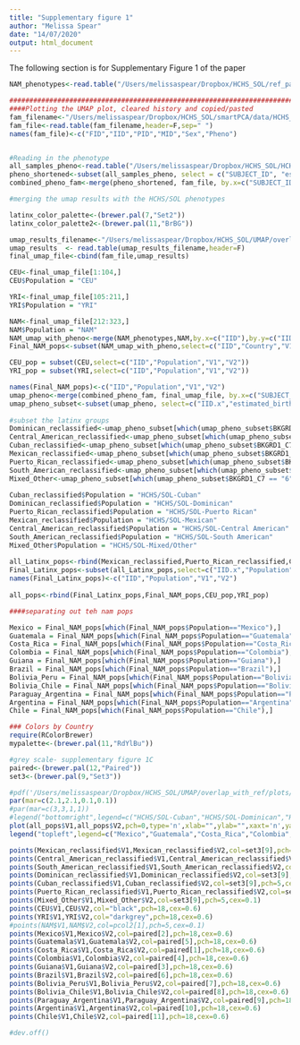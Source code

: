 ```yaml
---
title: "Supplementary figure 1"
author: "Melissa Spear"
date: "14/07/2020"
output: html_document
---
```


The following section is for Supplementary Figure 1 of the paper 

```r
NAM_phenotypes<-read.table("/Users/melissaspear/Dropbox/HCHS_SOL/ref_panel_related/Reich2012_NAM_refs_only_tribe_country.txt",header=T,sep=" ")

############################################################################
####Plotting the UMAP plot, cleared history and copied/pasted 
fam_filename<-"/Users/melissaspear/Dropbox/HCHS_SOL/smartPCA/data/HCHS_SOL_clean_set_with_Reich_NAM_CEU_YRI_hg19_FINAL_030718_forwardstrand_PRUNED.fam"
fam_file<-read.table(fam_filename,header=F,sep=" ")
names(fam_file)<-c("FID","IID","PID","MID","Sex","Pheno")


#Reading in the phenotype 
all_samples_pheno<-read.table("/Users/melissaspear/Dropbox/HCHS_SOL/HCHS_SOL_allphenotypes_ALL_samples_new_birthyear.txt", header=T, sep ='\t')
pheno_shortened<-subset(all_samples_pheno, select = c("SUBJECT_ID", "estimated_birth_year", "BKGRD1_C7"))
combined_pheno_fam<-merge(pheno_shortened, fam_file, by.x=c("SUBJECT_ID"), by.y =c("FID"))

#merging the umap results with the HCHS/SOL phenotypes 

latinx_color_palette<-(brewer.pal(7,"Set2"))
latinx_color_palette2<-(brewer.pal(11,"BrBG"))

umap_results_filename<-"/Users/melissaspear/Dropbox/HCHS_SOL/UMAP/overlap_with_ref/projections/HCHS_SOL_clean_set_with_Reich_NAM_CEU_YRI_hg19_FINAL_030718_forwardstrand_PRUNED_UMAP_PC3_NC2_NN15_MD0.5_201944194827.txt"
umap_results  <- read.table(umap_results_filename,header=F)
final_umap_file<-cbind(fam_file,umap_results)

CEU<-final_umap_file[1:104,]
CEU$Population = "CEU" 

YRI<-final_umap_file[105:211,]
YRI$Population = "YRI"

NAM<-final_umap_file[212:323,]
NAM$Population = "NAM"
NAM_umap_with_pheno<-merge(NAM_phenotypes,NAM,by.x=c("IID"),by.y=c("IID"))
Final_NAM_pops<-subset(NAM_umap_with_pheno,select=c("IID","Country","V1","V2")) #Grouping the Populations by Country

CEU_pop = subset(CEU,select=c("IID","Population","V1","V2"))
YRI_pop = subset(YRI,select=c("IID","Population","V1","V2"))

names(Final_NAM_pops)<-c("IID","Population","V1","V2")
umap_pheno<-merge(combined_pheno_fam, final_umap_file, by.x=c("SUBJECT_ID"), by.y =c("FID"))
umap_pheno_subset<-subset(umap_pheno, select=c("IID.x","estimated_birth_year","BKGRD1_C7","V1","V2"))
  
#subset the latinx groups 
Dominican_reclassified<-umap_pheno_subset[which(umap_pheno_subset$BKGRD1_C7 == "0"),]
Central_American_reclassified<-umap_pheno_subset[which(umap_pheno_subset$BKGRD1_C7 == "1"),]
Cuban_reclassified<-umap_pheno_subset[which(umap_pheno_subset$BKGRD1_C7 == "2"),]
Mexican_reclassified<-umap_pheno_subset[which(umap_pheno_subset$BKGRD1_C7 == "3"),]
Puerto_Rican_reclassified<-umap_pheno_subset[which(umap_pheno_subset$BKGRD1_C7 == "4"),]
South_American_reclassified<-umap_pheno_subset[which(umap_pheno_subset$BKGRD1_C7 == "5"),]
Mixed_Other<-umap_pheno_subset[which(umap_pheno_subset$BKGRD1_C7 == "6"),]
  
Cuban_reclassified$Population = "HCHS/SOL-Cuban"
Dominican_reclassified$Population = "HCHS/SOL-Dominican"
Puerto_Rican_reclassified$Population = "HCHS/SOL-Puerto Rican"
Mexican_reclassified$Population = "HCHS/SOL-Mexican"
Central_American_reclassified$Population = "HCHS/SOL-Central American"
South_American_reclassified$Population = "HCHS/SOL-South American"
Mixed_Other$Population = "HCHS/SOL-Mixed/Other"
  
all_Latinx_pops<-rbind(Mexican_reclassified,Puerto_Rican_reclassified,Cuban_reclassified,Dominican_reclassified,Central_American_reclassified,South_American_reclassified,Mixed_Other)
Final_Latinx_pops<-subset(all_Latinx_pops,select=c("IID.x","Population","V1","V2"))
names(Final_Latinx_pops)<-c("IID","Population","V1","V2")
  
all_pops<-rbind(Final_Latinx_pops,Final_NAM_pops,CEU_pop,YRI_pop)

####separating out teh nam pops 

Mexico = Final_NAM_pops[which(Final_NAM_pops$Population=="Mexico"),]
Guatemala = Final_NAM_pops[which(Final_NAM_pops$Population=="Guatemala"),]
Costa_Rica = Final_NAM_pops[which(Final_NAM_pops$Population=="Costa_Rica"),]
Colombia = Final_NAM_pops[which(Final_NAM_pops$Population=="Colombia"),]
Guiana = Final_NAM_pops[which(Final_NAM_pops$Population=="Guiana"),]
Brazil = Final_NAM_pops[which(Final_NAM_pops$Population=="Brazil"),]
Bolivia_Peru = Final_NAM_pops[which(Final_NAM_pops$Population=="Bolivia_Peru"),]
Bolivia_Chile = Final_NAM_pops[which(Final_NAM_pops$Population=="Bolivia_Chile"),]
Paraguay_Argentina = Final_NAM_pops[which(Final_NAM_pops$Population=="Paraguay_Argentina"),]
Argentina = Final_NAM_pops[which(Final_NAM_pops$Population=="Argentina"),]
Chile = Final_NAM_pops[which(Final_NAM_pops$Population=="Chile"),]
```


```r
### Colors by Country 
require(RColorBrewer)
mypalette<-(brewer.pal(11,"RdYlBu"))

#grey scale- supplementary figure 1C  
paired<-(brewer.pal(12,"Paired"))
set3<-(brewer.pal(9,"Set3"))

#pdf('/Users/melissaspear/Dropbox/HCHS_SOL/UMAP/overlap_with_ref/plots/HCHS_SOL_with_ref_mixed_other_101619_3PCs_greycolors_NAMhighlighted_topleft_legend.pdf',height=2.375,width=2.375,pointsize=5)
par(mar=c(2.1,2.1,0.1,0.1))  
#par(mar=c(3,3,1,1))
#legend("bottomright",legend=c("HCHS/SOL-Cuban","HCHS/SOL-Dominican","HCHS/SOL-Puerto Rican","HCHS/SOL-Mexican","HCHS/SOL-Central American","HCHS/SOL-South American","HCHS/SOL-Mixed/Other"),col=c("#543005","#DFC27D","#8C510A","#003C30", "#01665E","#80CDC1","#F5F5F5"),pch=5,cex=0.6,bg='white')
plot(all_pops$V1,all_pops$V2,pch=0,type='n',xlab="",ylab="",xaxt='n',yaxt='n',bty='n')
legend("topleft",legend=c("Mexico","Guatemala","Costa_Rica","Colombia","Guiana","Brazil","Bolivia/Peru","Bolivia/Chile","Paraguay/Argentina","Argentina","Chile","CEU","YRI"),col=c(paired[2],paired[5],paired[1],paired[4],paired[3],paired[6],paired[7],paired[8],paired[9],paired[10],paired[11],"black","darkgrey"),pch=18,cex=0.65,bg='white',bty = "n")

points(Mexican_reclassified$V1,Mexican_reclassified$V2,col=set3[9],pch=5,cex=0.1)
points(Central_American_reclassified$V1,Central_American_reclassified$V2,col=set3[9],pch=5,cex=0.1)
points(South_American_reclassified$V1,South_American_reclassified$V2,col=set3[9],pch=5,cex=0.1)
points(Dominican_reclassified$V1,Dominican_reclassified$V2,col=set3[9],pch=5,cex=0.1)
points(Cuban_reclassified$V1,Cuban_reclassified$V2,col=set3[9],pch=5,cex=0.1)
points(Puerto_Rican_reclassified$V1,Puerto_Rican_reclassified$V2,col=set3[9],pch=5,cex=0.1)
points(Mixed_Other$V1,Mixed_Other$V2,col=set3[9],pch=5,cex=0.1)
points(CEU$V1,CEU$V2,col="black",pch=18,cex=0.6)
points(YRI$V1,YRI$V2,col="darkgrey",pch=18,cex=0.6)
#points(NAM$V1,NAM$V2,col=pcol2[1],pch=5,cex=0.1)
points(Mexico$V1,Mexico$V2,col=paired[2],pch=18,cex=0.6)
points(Guatemala$V1,Guatemala$V2,col=paired[5],pch=18,cex=0.6)
points(Costa_Rica$V1,Costa_Rica$V2,col=paired[1],pch=18,cex=0.6)
points(Colombia$V1,Colombia$V2,col=paired[4],pch=18,cex=0.6)
points(Guiana$V1,Guiana$V2,col=paired[3],pch=18,cex=0.6)
points(Brazil$V1,Brazil$V2,col=paired[6],pch=18,cex=0.6)
points(Bolivia_Peru$V1,Bolivia_Peru$V2,col=paired[7],pch=18,cex=0.6)
points(Bolivia_Chile$V1,Bolivia_Chile$V2,col=paired[8],pch=18,cex=0.6)
points(Paraguay_Argentina$V1,Paraguay_Argentina$V2,col=paired[9],pch=18,cex=0.6)
points(Argentina$V1,Argentina$V2,col=paired[10],pch=18,cex=0.6)
points(Chile$V1,Chile$V2,col=paired[11],pch=18,cex=0.6)

#dev.off()
```


